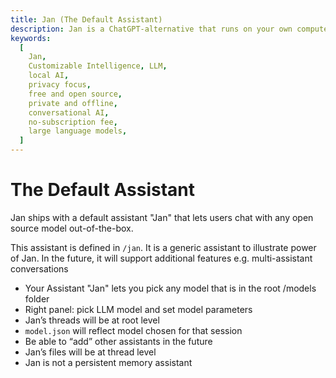 ```yaml
---
title: Jan (The Default Assistant)
description: Jan is a ChatGPT-alternative that runs on your own computer, with a local API server.
keywords:
  [
    Jan,
    Customizable Intelligence, LLM,
    local AI,
    privacy focus,
    free and open source,
    private and offline,
    conversational AI,
    no-subscription fee,
    large language models,
  ]
---
```


# The Default Assistant

Jan ships with a default assistant "Jan" that lets users chat with any open source model out-of-the-box.

This assistant is defined in `/jan`. It is a generic assistant to illustrate power of Jan. In the future, it will support additional features e.g. multi-assistant conversations

- Your Assistant "Jan" lets you pick any model that is in the root /models folder
- Right panel: pick LLM model and set model parameters
- Jan’s threads will be at root level
- `model.json` will reflect model chosen for that session
- Be able to “add” other assistants in the future
- Jan’s files will be at thread level
- Jan is not a persistent memory assistant

